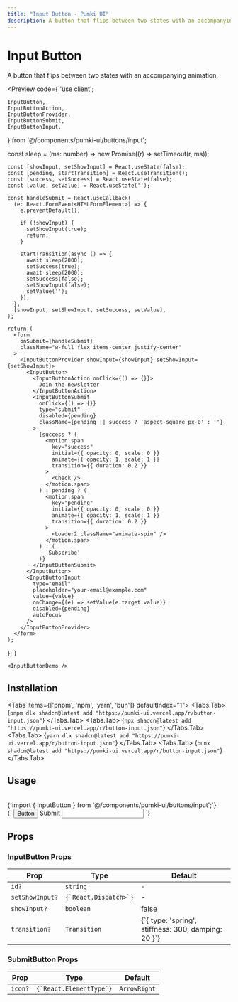 ```yaml
---
title: "Input Button - Pumki UI"
description: A button that flips between two states with an accompanying animation.
---
```



# Input Button

A button that flips between two states with an accompanying animation.

<Preview
  code={`'use client';
   
    InputButton,
    InputButtonAction,
    InputButtonProvider,
    InputButtonSubmit,
    InputButtonInput,
  } from '@/components/pumki-ui/buttons/input';
   
  const sleep = (ms: number) => new Promise((r) => setTimeout(r, ms));
   
    const [showInput, setShowInput] = React.useState(false);
    const [pending, startTransition] = React.useTransition();
    const [success, setSuccess] = React.useState(false);
    const [value, setValue] = React.useState('');
   
    const handleSubmit = React.useCallback(
      (e: React.FormEvent<HTMLFormElement>) => {
        e.preventDefault();
   
        if (!showInput) {
          setShowInput(true);
          return;
        }
   
        startTransition(async () => {
          await sleep(2000);
          setSuccess(true);
          await sleep(2000);
          setSuccess(false);
          setShowInput(false);
          setValue('');
        });
      },
      [showInput, setShowInput, setSuccess, setValue],
    );
   
    return (
      <form
        onSubmit={handleSubmit}
        className="w-full flex items-center justify-center"
      >
        <InputButtonProvider showInput={showInput} setShowInput={setShowInput}>
          <InputButton>
            <InputButtonAction onClick={() => {}}>
              Join the newsletter
            </InputButtonAction>
            <InputButtonSubmit
              onClick={() => {}}
              type="submit"
              disabled={pending}
              className={pending || success ? 'aspect-square px-0' : ''}
            >
              {success ? (
                <motion.span
                  key="success"
                  initial={{ opacity: 0, scale: 0 }}
                  animate={{ opacity: 1, scale: 1 }}
                  transition={{ duration: 0.2 }}
                >
                  <Check />
                </motion.span>
              ) : pending ? (
                <motion.span
                  key="pending"
                  initial={{ opacity: 0, scale: 0 }}
                  animate={{ opacity: 1, scale: 1 }}
                  transition={{ duration: 0.2 }}
                >
                  <Loader2 className="animate-spin" />
                </motion.span>
              ) : (
                'Subscribe'
              )}
            </InputButtonSubmit>
          </InputButton>
          <InputButtonInput
            type="email"
            placeholder="your-email@example.com"
            value={value}
            onChange={(e) => setValue(e.target.value)}
            disabled={pending}
            autoFocus
          />
        </InputButtonProvider>
      </form>
    );
  };`}
>
    <InputButtonDemo />

</Preview>

## Installation

<Tabs items={['pnpm', 'npm', 'yarn', 'bun']} defaultIndex="1">
  <Tabs.Tab>
    <CodeBlock language="bash">
      {`pnpm dlx shadcn@latest add "https://pumki-ui.vercel.app/r/button-input.json"`}
    </CodeBlock>
  </Tabs.Tab>
  <Tabs.Tab>
    <CodeBlock language="bash">
      {`npx shadcn@latest add "https://pumki-ui.vercel.app/r/button-input.json"`}
    </CodeBlock>
  </Tabs.Tab>
  <Tabs.Tab>
    <CodeBlock language="bash">
      {`yarn dlx shadcn@latest add "https://pumki-ui.vercel.app/r/button-input.json"`}
    </CodeBlock>
  </Tabs.Tab>
  <Tabs.Tab>
    <CodeBlock language="bash">
      {`bunx shadcn@latest add "https://pumki-ui.vercel.app/r/button-input.json"`}
    </CodeBlock>
  </Tabs.Tab>
</Tabs>

## Usage

<br/>

<CodeBlock language="typescript">
    {`import { InputButton } from '@/components/pumki-ui/buttons/input';`}
</CodeBlock>

<br/>

<CodeBlock language="typescript">
    {`<InputButton>
    <Buttons>
        <Button>Button</Button>
        <SubmitButton>Submit</SubmitButton>
    </Buttons>
    <Input />
</InputButton>
`}
</CodeBlock>

## Props


<PumkiTableStyles />

### InputButton Props

<PumkiTable>
  <table className="pumki-table">
    <thead>
      <tr>
        <th>Prop</th>
        <th>Type</th>
        <th>Default</th>
      </tr>
    </thead>
    <tbody>
      <tr>
        <td><code>id?</code></td>
        <td><code>string</code></td>
        <td><code>-</code></td>
      </tr>
      <tr>
        <td><code>setShowInput?</code></td>
        <td><code>{`React.Dispatch<React.SetStateAction<boolean>>`}</code></td>
        <td>-</td>
      </tr>
      <tr>
        <td><code>showInput?</code></td>
        <td><code>boolean</code></td>
        <td>false</td>
      </tr>
      <tr>
        <td><code>transition?</code></td>
        <td><code>Transition</code></td>
        <td>{`{ type: 'spring', stiffness: 300, damping: 20 }`}</td>
      </tr>
    </tbody>
  </table>
</PumkiTable>

### SubmitButton Props

<PumkiTable>
  <table className="pumki-table">
    <thead>
      <tr>
        <th>Prop</th>
        <th>Type</th>
        <th>Default</th>
      </tr>
    </thead>
    <tbody>
      <tr>
        <td><code>icon?</code></td>
        <td><code>{`React.ElementType`}</code></td>
        <td><code>ArrowRight</code></td>
      </tr>
    </tbody>
  </table>
</PumkiTable>